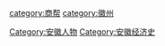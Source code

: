 [[category:商帮|category:商帮]]
[[Category:安徽人物|Category:安徽人物]]
[[category:徽州|category:徽州]]
[[Category:安徽经济史|Category:安徽经济史]]